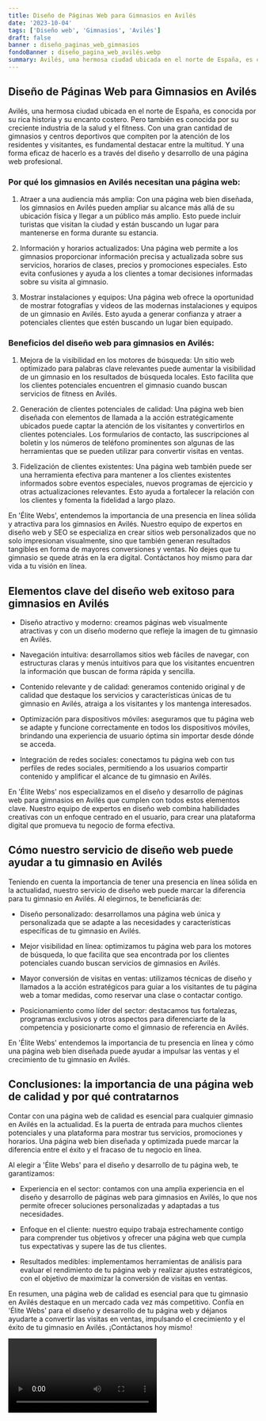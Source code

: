 ```yaml
---
title: Diseño de Páginas Web para Gimnasios en Avilés
date: '2023-10-04'
tags: ['Diseño web', 'Gimnasios', 'Avilés']
draft: false
banner : diseño_paginas_web_gimnasios
fondoBanner : diseño_pagina_web_avilés.webp
summary: Avilés, una hermosa ciudad ubicada en el norte de España, es conocida por su rica historia y su encanto costero. Pero también es conocida por su creciente industria de la salud y el fitness. Con una gran cantidad de gimnasios y centros deportivos que compiten por la atención de los residentes y visitantes, es fundamental destacar entre la multitud. Y una forma eficaz de hacerlo es a través del diseño y desarrollo de una página web profesional.
---
```


## Diseño de Páginas Web para Gimnasios en Avilés

Avilés, una hermosa ciudad ubicada en el norte de España, es conocida por su rica historia y su encanto costero. Pero también es conocida por su creciente industria de la salud y el fitness. Con una gran cantidad de gimnasios y centros deportivos que compiten por la atención de los residentes y visitantes, es fundamental destacar entre la multitud. Y una forma eficaz de hacerlo es a través del diseño y desarrollo de una página web profesional.

### Por qué los gimnasios en Avilés necesitan una página web:

1. Atraer a una audiencia más amplia: Con una página web bien diseñada, los gimnasios en Avilés pueden ampliar su alcance más allá de su ubicación física y llegar a un público más amplio. Esto puede incluir turistas que visitan la ciudad y están buscando un lugar para mantenerse en forma durante su estancia.

2. Información y horarios actualizados: Una página web permite a los gimnasios proporcionar información precisa y actualizada sobre sus servicios, horarios de clases, precios y promociones especiales. Esto evita confusiones y ayuda a los clientes a tomar decisiones informadas sobre su visita al gimnasio.

3. Mostrar instalaciones y equipos: Una página web ofrece la oportunidad de mostrar fotografías y videos de las modernas instalaciones y equipos de un gimnasio en Avilés. Esto ayuda a generar confianza y atraer a potenciales clientes que estén buscando un lugar bien equipado.

### Beneficios del diseño web para gimnasios en Avilés:

1. Mejora de la visibilidad en los motores de búsqueda: Un sitio web optimizado para palabras clave relevantes puede aumentar la visibilidad de un gimnasio en los resultados de búsqueda locales. Esto facilita que los clientes potenciales encuentren el gimnasio cuando buscan servicios de fitness en Avilés.

2. Generación de clientes potenciales de calidad: Una página web bien diseñada con elementos de llamada a la acción estratégicamente ubicados puede captar la atención de los visitantes y convertirlos en clientes potenciales. Los formularios de contacto, las suscripciones al boletín y los números de teléfono prominentes son algunas de las herramientas que se pueden utilizar para convertir visitas en ventas.

3. Fidelización de clientes existentes: Una página web también puede ser una herramienta efectiva para mantener a los clientes existentes informados sobre eventos especiales, nuevos programas de ejercicio y otras actualizaciones relevantes. Esto ayuda a fortalecer la relación con los clientes y fomenta la fidelidad a largo plazo.

En 'Élite Webs', entendemos la importancia de una presencia en línea sólida y atractiva para los gimnasios en Avilés. Nuestro equipo de expertos en diseño web y SEO se especializa en crear sitios web personalizados que no solo impresionan visualmente, sino que también generan resultados tangibles en forma de mayores conversiones y ventas. No dejes que tu gimnasio se quede atrás en la era digital. Contáctanos hoy mismo para dar vida a tu visión en línea.

<GifSeo />

<Cta />

## Elementos clave del diseño web exitoso para gimnasios en Avilés

- Diseño atractivo y moderno: creamos páginas web visualmente atractivas y con un diseño moderno que refleje la imagen de tu gimnasio en Avilés.

- Navegación intuitiva: desarrollamos sitios web fáciles de navegar, con estructuras claras y menús intuitivos para que los visitantes encuentren la información que buscan de forma rápida y sencilla.

- Contenido relevante y de calidad: generamos contenido original y de calidad que destaque los servicios y características únicas de tu gimnasio en Avilés, atraiga a los visitantes y los mantenga interesados.

- Optimización para dispositivos móviles: aseguramos que tu página web se adapte y funcione correctamente en todos los dispositivos móviles, brindando una experiencia de usuario óptima sin importar desde dónde se acceda.

- Integración de redes sociales: conectamos tu página web con tus perfiles de redes sociales, permitiendo a los usuarios compartir contenido y amplificar el alcance de tu gimnasio en Avilés.

En 'Élite Webs' nos especializamos en el diseño y desarrollo de páginas web para gimnasios en Avilés que cumplen con todos estos elementos clave. Nuestro equipo de expertos en diseño web combina habilidades creativas con un enfoque centrado en el usuario, para crear una plataforma digital que promueva tu negocio de forma efectiva.

## Cómo nuestro servicio de diseño web puede ayudar a tu gimnasio en Avilés

Teniendo en cuenta la importancia de tener una presencia en línea sólida en la actualidad, nuestro servicio de diseño web puede marcar la diferencia para tu gimnasio en Avilés. Al elegirnos, te beneficiarás de:

- Diseño personalizado: desarrollamos una página web única y personalizada que se adapte a las necesidades y características específicas de tu gimnasio en Avilés.

- Mejor visibilidad en línea: optimizamos tu página web para los motores de búsqueda, lo que facilita que sea encontrada por los clientes potenciales cuando buscan servicios de gimnasios en Avilés.

- Mayor conversión de visitas en ventas: utilizamos técnicas de diseño y llamados a la acción estratégicos para guiar a los visitantes de tu página web a tomar medidas, como reservar una clase o contactar contigo.

- Posicionamiento como líder del sector: destacamos tus fortalezas, programas exclusivos y otros aspectos para diferenciarte de la competencia y posicionarte como el gimnasio de referencia en Avilés.

En 'Élite Webs' entendemos la importancia de tu presencia en línea y cómo una página web bien diseñada puede ayudar a impulsar las ventas y el crecimiento de tu gimnasio en Avilés.

## Conclusiones: la importancia de una página web de calidad y por qué contratarnos

Contar con una página web de calidad es esencial para cualquier gimnasio en Avilés en la actualidad. Es la puerta de entrada para muchos clientes potenciales y una plataforma para mostrar tus servicios, promociones y horarios. Una página web bien diseñada y optimizada puede marcar la diferencia entre el éxito y el fracaso de tu negocio en línea.

Al elegir a 'Élite Webs' para el diseño y desarrollo de tu página web, te garantizamos:

- Experiencia en el sector: contamos con una amplia experiencia en el diseño y desarrollo de páginas web para gimnasios en Avilés, lo que nos permite ofrecer soluciones personalizadas y adaptadas a tus necesidades.

- Enfoque en el cliente: nuestro equipo trabaja estrechamente contigo para comprender tus objetivos y ofrecer una página web que cumpla tus expectativas y supere las de tus clientes.

- Resultados medibles: implementamos herramientas de análisis para evaluar el rendimiento de tu página web y realizar ajustes estratégicos, con el objetivo de maximizar la conversión de visitas en ventas.

En resumen, una página web de calidad es esencial para que tu gimnasio en Avilés destaque en un mercado cada vez más competitivo. Confía en 'Élite Webs' para el diseño y desarrollo de tu página web y déjanos ayudarte a convertir las visitas en ventas, impulsando el crecimiento y el éxito de tu gimnasio en Avilés. ¡Contáctanos hoy mismo!

<Video />

<CtaBot job='Gimnasios' city='Avilés'/>

<Gmaps query='Avilés+españa+maps' />
